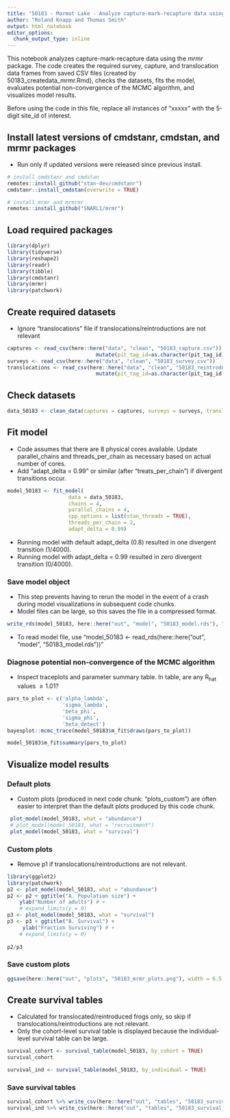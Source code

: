 ```yaml
---
title: "50183 - Marmot Lake - Analyze capture-mark-recapture data using *mrmr*"
author: "Roland Knapp and Thomas Smith"
output: html_notebook
editor_options: 
  chunk_output_type: inline
---
```

This notebook analyzes capture-mark-recapture data using the *mrmr* package. The code creates the required survey, capture, and translocation data frames from saved CSV files (created by 50183_createdata_mrmr.Rmd), checks the datasets, fits the model, evaluates potential non-convergence of the MCMC algorithm, and visualizes model results. 

Before using the code in this file, replace all instances of "xxxxx" with the 5-digit site_id of interest. 

## Install latest versions of cmdstanr, cmdstan, and mrmr packages

- Run only if updated versions were released since previous install.  
```r
# install cmdstanr and cmdstan
remotes::install_github("stan-dev/cmdstanr")
cmdstanr::install_cmdstan(overwrite = TRUE)

# install mrmr and mrmrmr
remotes::install_github("SNARL1/mrmr")
```

## Load required packages

```r
library(dplyr)
library(tidyverse)
library(reshape2)
library(readr)
library(tibble)
library(cmdstanr)
library(mrmr)
library(patchwork)
```

## Create required datasets

- Ignore "translocations" file if translocations/reintroductions are not relevant

```r
captures <- read_csv(here::here("data", "clean", "50183_capture.csv")) %>% 
                             mutate(pit_tag_id=as.character(pit_tag_id)) 
surveys <- read_csv(here::here("data", "clean", "50183_survey.csv"))
translocations <- read_csv(here::here("data", "clean", "50183_reintroduction.csv")) %>% 
                             mutate(pit_tag_id=as.character(pit_tag_id)) 
```

## Check datasets

```r
data_50183 <- clean_data(captures = captures, surveys = surveys, translocations = translocations)
```

## Fit model

- Code assumes that there are 8 physical cores available. Update parallel_chains and threads_per_chain as necessary based on actual number of cores.  
- Add "adapt_delta = 0.99" or similar (after "treats_per_chain") if divergent transitions occur. 

```r
model_50183 <- fit_model(
                    data = data_50183, 
                    chains = 4, 
                    parallel_chains = 4, 
                    cpp_options = list(stan_threads = TRUE),
                    threads_per_chain = 2, 
                    adapt_delta = 0.99) 
```

- Running model with default adapt_delta (0.8) resulted in one divergent transition (1/4000).  
- Running model with adapt_delta = 0.99 resulted in zero divergent transition (0/4000).  

### Save model object

- This step prevents having to rerun the model in the event of a crash during model visualizations in subsequent code chunks.  
- Model files can be large, so this saves the file in a compressed format.  

```r
write_rds(model_50183, here::here("out", "model", "50183_model.rds"), "xz", compression = 9L)
```

- To read model file, use "model_50183 <- read_rds(here::here("out", "model", "50183_model.rds"))"

### Diagnose potential non-convergence of the MCMC algorithm

- Inspect traceplots and parameter summary table. In table, are any R~hat~ values $\ge 1.01$?

```r
pars_to_plot <- c('alpha_lambda', 
                  'sigma_lambda', 
                  'beta_phi', 
                  'sigma_phi', 
                  'beta_detect')
bayesplot::mcmc_trace(model_50183$m_fit$draws(pars_to_plot))

model_50183$m_fit$summary(pars_to_plot)
```

## Visualize model results

### Default plots

- Custom plots (produced in next code chunk: "plots_custom") are often easier to interpret than the default plots produced by this code chunk.  

```r
 plot_model(model_50183, what = "abundance")
 # plot_model(model_50183, what = "recruitment")
 plot_model(model_50183, what = "survival")
```

### Custom plots

- Remove p1 if translocations/reintroductions are not relevant.  

```r
library(ggplot2)
library(patchwork)
p2 <- plot_model(model_50183, what = "abundance") 
p2 <- p2 + ggtitle("A. Population size") +
    ylab("Number of adults") # + 
    # expand_limits(y = 0)
p3 <- plot_model(model_50183, what = "survival")
p3 <- p3 + ggtitle("B. Survival") +
     ylab("Fraction Surviving") # + 
    # expand_limits(y = 0)
  
p2/p3
```

### Save custom plots

```r
ggsave(here::here("out", "plots", "50183_mrmr_plots.png"), width = 6.5, height = 7.2)
```

## Create survival tables

- Calculated for translocated/reintroduced frogs only, so skip if translocations/reintroductions are not relevant. 
- Only the cohort-level survival table is displayed because the individual-level survival table can be large.  

```r
survival_cohort <- survival_table(model_50183, by_cohort = TRUE)
survival_cohort

survival_ind <- survival_table(model_50183, by_individual = TRUE) 
```

### Save survival tables

```r
survival_cohort %>% write_csv(here::here("out", "tables", "50183_survival_cohort.csv"))
survival_ind %>% write_csv(here::here("out", "tables", "50183_survival_ind.csv"))
```

